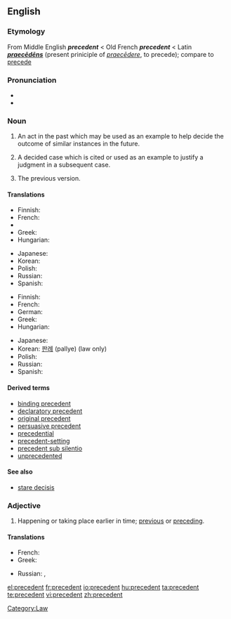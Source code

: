 ==English==
{{wikipedia}}

===Etymology===
From Middle English '''''precedent''''' < Old French '''''precedent''''' < Latin '''''[[praecēdēns]]''''' (present priniciple of ''[[praecēdere]]'', to precede); compare to [[precede]]

===Pronunciation===
* {{enPR|/prĕs'ĭ-dənt/|/prĕs'ĭ-dənt/ ''for adjective sense''}}
* {{audio|en-us-precedent.ogg|Audio (US)}}

===Noun===
{{en-noun}}

# An act in the past which may be used as an example to help decide the outcome of similar instances in the future.
# {{legal}} A decided case which is cited or used as an example to justify a judgment in a subsequent case.
# The previous version.

====Translations====
{{trans-top|past act used as example}}
* Finnish: {{t-|fi|ennakkotapaus}}
* French: {{t+|fr|précédent}}
* {{trreq|German}}
* Greek: {{t|el|προηγούμενο|n|tr=prοigoúmeno|sc=Grek}}
* Hungarian: {{t-|hu|precedens}}
{{trans-mid}}
* Japanese: {{t|ja|先例|tr=senrei|sc=Jpan}}
* Korean: {{t-|ko|사례|tr=sarye|sc=Hang}}
* Polish: {{t|pl|precedens|m}}
* Russian: {{t|ru|прецедент|m|tr=pr'eced'ént|sc=Cyrl}}
* Spanish: {{t-|es|precendente|m}}
{{trans-bottom}}

{{trans-top|prior judgment in law}}
* Finnish: {{t-|fi|ennakkotapaus}}
* French: {{t+|fr|jurisprudence}}
* German: {{t|de|Präzedenzfall|m}}
* Greek: {{t|el|δεδικασμένο|n|tr=dedikasméno|sc=Grek}}
* Hungarian: {{t-|hu|precedens}}
{{trans-mid}}
* Japanese: {{t+|ja|判例|tr=hanrei|sc=Jpan}}
* Korean: [[판례]] (pallye) (law only)
* Polish: {{t|pl|precedens|m}}
* Russian: {{t|ru|прецедент|m|tr=pr'eced'ént|sc=Cyrl}}
* Spanish: {{t-|es|precendente|m}}
{{trans-bottom}}

====Derived terms====
* [[binding precedent]]
* [[declaratory precedent]]
* [[original precedent]]
* [[persuasive precedent]]
* [[precedential]]
* [[precedent-setting]]
* [[precedent sub silentio]]
* [[unprecedented]]

====See also====
* [[stare decisis]]

===Adjective===
{{en-adj|-}}

# Happening or taking place earlier in time; [[previous]] or [[preceding]].

====Translations====
<!-- is this necessary? -->
{{trans-top|earlier in time}}
* French: {{t+|fr|précédent}}
* Greek: {{t|el|προηγούμενος|tr=prοigoúmenos|sc=Grek}}
{{trans-mid}}
* Russian: {{t|ru|предшествующий|tr=pr'edšéstvujuš'ij|sc=Cyrl}}, {{t|ru|предыдущий|tr=pr'edydúš'ij|sc=Cyrl}}
{{trans-bottom}}

[[Category:Law]]

[[el:precedent]]
[[fr:precedent]]
[[io:precedent]]
[[hu:precedent]]
[[ta:precedent]]
[[te:precedent]]
[[vi:precedent]]
[[zh:precedent]]